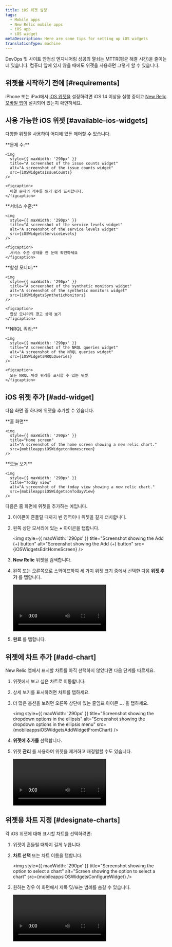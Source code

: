 ```yaml
---
title: iOS 위젯 설정
tags:
  - Mobile apps
  - New Relic mobile apps
  - iOS app
  - iOS widget
metaDescription: Here are some tips for setting up iOS widgets
translationType: machine
---
```











DevOps 및 사이트 안정성 엔지니어링 성공의 열쇠는 MTTR(평균 해결 시간)을 줄이는 데 있습니다. 컴퓨터 앞에 있지 않을 때에도 위젯을 사용하면 그렇게 할 수 있습니다.

## 위젯을 시작하기 전에 [#requirements]

iPhone 또는 iPad에서 [iOS 위젯을](https://support.apple.com/en-us/HT207122) 설정하려면 iOS 14 이상을 실행 중이고 [New Relic 모바일 앱이](install-newrelic-ios-mobile-app) 설치되어 있는지 확인하세요.

## 사용 가능한 iOS 위젯 [#available-ios-widgets]

다양한 위젯을 사용하여 어디에 있든 제어할 수 있습니다.

<SideBySide>
  <Side>
    **문제 수:**

    <img
      style={{ maxWidth: '290px' }}
      title="A screenshot of the issue counts widget"
      alt="A screenshot of the issue counts widget"
      src={iOSWidgetsIssueCounts}
    />

    <figcaption>
      미결 문제의 개수를 읽기 쉽게 표시합니다.
    </figcaption>
  </Side>

  <Side>
    **서비스 수준:**

    <img
      style={{ maxWidth: '290px' }}
      title="A screenshot of the service levels widget"
      alt="A screenshot of the service levels widget"
      src={iOSWidgetsServiceLevels}
    />

    <figcaption>
      서비스 수준 상태를 한 눈에 확인하세요
    </figcaption>
  </Side>

  <Side>
    **합성 모니터:**

    <img
      style={{ maxWidth: '290px' }}
      title="A screenshot of the synthetic monitors widget"
      alt="A screenshot of the synthetic monitors widget"
      src={iOSWidgetsSyntheticMonitors}
    />

    <figcaption>
      합성 모니터의 경고 상태 보기
    </figcaption>
  </Side>

  <Side>
    **NRQL 쿼리:**

    <img
      style={{ maxWidth: '290px' }}
      title="A screenshot of the NRQL queries widget"
      alt="A screenshot of the NRQL queries widget"
      src={iOSWidgetsNRQLQueries}
    />

    <figcaption>
      모든 NRQL 위젯 쿼리를 표시할 수 있는 위젯
    </figcaption>
  </Side>
</SideBySide>

## iOS 위젯 추가 [#add-widget]

다음 화면 중 하나에 위젯을 추가할 수 있습니다.

<SideBySide>
  <Side>
    **홈 화면**

    <img
      style={{ maxWidth: '290px' }}
      title="Home screen"
      alt="A screenshot of the home screen showing a new relic chart."
      src={mobileappsiOSWidgetonHomescreen}
    />
  </Side>

  <Side>
    **오늘 보기**

    <img
      style={{ maxWidth: '290px' }}
      title="Today view"
      alt="A screenshot of the today view showing a new relic chart."
      src={mobileappsiOSWidgetsonTodayView}
    />
  </Side>
</SideBySide>

다음은 홈 화면에 위젯을 추가하는 예입니다.

1. 아이콘이 흔들릴 때까지 빈 영역이나 위젯을 길게 터치합니다.

2. 왼쪽 상단 모서리에 있는 **+** 아이콘을 탭합니다.

   <img
     style={{ maxWidth: '290px' }}
     title="Screenshot showing the Add (+) button"
     alt="Screenshot showing the Add (+) button"
     src={iOSWidgetsEditHomeScreen}
   />

3. **New Relic** 위젯을 검색합니다.

4. 왼쪽 또는 오른쪽으로 스와이프하여 세 가지 위젯 크기 중에서 선택한 다음 **위젯 추가** 를 탭합니다.

   <Video
     type="wistia"
     id="qyk74p7j56"
     vertical
     width="290px"
   />

5. **완료** 를 탭합니다.

## 위젯에 차트 추가 [#add-chart]

New Relic 앱에서 표시할 차트를 아직 선택하지 않았다면 다음 단계를 따르세요.

1. 위젯에서 보고 싶은 차트로 이동합니다.

2. 상세 보기를 표시하려면 차트를 탭하세요.

3. 더 많은 옵션을 보려면 오른쪽 상단에 있는 줄임표 아이콘 **...** 을 탭하세요.

   <img
     style={{ maxWidth: '290px' }}
     title="Screenshot showing the dropdown options in the ellipsis"
     alt="Screenshot showing the dropdown options in the ellipsis menu"
     src={mobileappsiOSWidgetsAddWidgetFromChart}
   />

4. **위젯에 추가를** 선택합니다.

5. 위젯 **관리** 를 사용하여 위젯을 제거하고 재정렬할 수도 있습니다.

   <Video
     type="wistia"
     id="7dd2al2g8w"
     vertical
     width="290px"
   />

## 위젯용 차트 지정 [#designate-charts]

각 iOS 위젯에 대해 표시할 차트를 선택하려면:

1. 위젯이 흔들릴 때까지 길게 누릅니다.

2. **차트 선택** 또는 차트 이름을 탭합니다.

   <img
     style={{ maxWidth: '290px' }}
     title="Screenshot showing the option to select a chart"
     alt="Screen showing the option to select a chart"
     src={mobileappsiOSWidgetsConfigureWidget}
   />

3. 원하는 경우 이 화면에서 제목 및/또는 범례를 숨길 수 있습니다.

   <Video
     type="wistia"
     id="jsh48c18dq"
     vertical
     width="290px"
   />